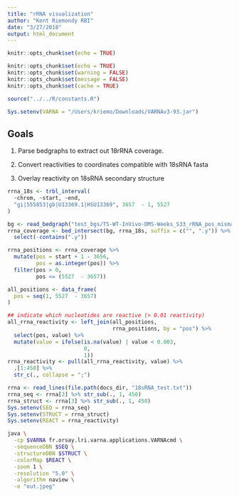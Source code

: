 ```yaml
---
title: "rRNA visualization"
author: "Kent Riemondy RBI"
date: "3/27/2018"
output: html_document
---
```


```r
knitr::opts_chunk$set(echo = TRUE)
```

```r
knitr::opts_chunk$set(echo = TRUE)
knitr::opts_chunk$set(warning = FALSE)
knitr::opts_chunk$set(message = FALSE)
knitr::opts_chunk$set(cache = TRUE)
```

```r
source("../../R/constants.R")
```

```r
Sys.setenv(VARNA = "/Users/kriemo/Downloads/VARNAv3-93.jar")
```
## Goals

1) Parse bedgraphs to extract out 18rRNA coverage. 

2) Convert reactivities to coordinates compatible with 18sRNA fasta

3) Overlay reactivity on 18sRNA secondary structure

```r
rrna_18s <- trbl_interval(
  ~chrom, ~start, ~end,
  "gi|555853|gb|U13369.1|HSU13369", 3657  - 1, 5527
)
```


```r
bg <- read_bedgraph("test_bgs/TS-WT-InVivo-DMS-Weeks_S33_rRNA_pos_mismatches.bedgraph.gz")
rrna_coverage <- bed_intersect(bg, rrna_18s, suffix = c("", ".y")) %>% 
  select(-contains(".y"))

rrna_positions <- rrna_coverage %>% 
  mutate(pos = start + 1 - 3656,
         pos = as.integer(pos)) %>% 
  filter(pos > 0,
         pos <= (5527  - 3657))

all_positions <- data_frame(
  pos = seq(1, 5527  - 3657)
)

## indicate which nucleotides are reactive (> 0.01 reactivity)
all_rrna_reactivity <- left_join(all_positions, 
                                 rrna_positions, by = "pos") %>% 
  select(pos, value) %>% 
  mutate(value = ifelse(is.na(value) | value < 0.003, 
                        0,
                        1)) 
rrna_reactivity <- pull(all_rrna_reactivity, value) %>% 
  .[1:450] %>% 
  str_c(., collapse = ";")
```

```r
rrna <- read_lines(file.path(docs_dir, "18sRNA_test.txt"))
rrna_seq <- rrna[2] %>% str_sub(., 1, 450)
rrna_struct <- rrna[3] %>% str_sub(., 1, 450)
Sys.setenv(SEQ = rrna_seq)
Sys.setenv(STRUCT = rrna_struct)
Sys.setenv(REACT = rrna_reactivity)
```
  
```bash
java \
  -cp $VARNA fr.orsay.lri.varna.applications.VARNAcmd \
  -sequenceDBN $SEQ \
  -structureDBN $STRUCT \
  -colorMap $REACT \
  -zoom 1 \
  -resolution "5.0" \
  -algorithm naview \
  -o "out.jpeg"
```
